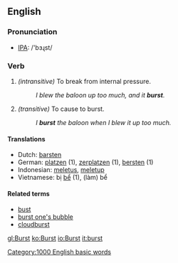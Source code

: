 ==English==

===Pronunciation===
*[[w:IPA|IPA]]: /'bɜɻst/

===Verb===
{{irregverb|'''to burst'''|'''[[bursts]]'''|'''burst'''|'''burst'''|'''[[bursting]]'''}}
#''(intransitive)'' To break from internal pressure.
#: ''I blew the baloon up too much, and it '''burst'''.''
#''(transitive)'' To cause to burst.
#: ''I '''burst''' the baloon when I blew it up too much.''

====Translations====
*Dutch: [[barsten]]
*German: [[platzen]] (1), [[zerplatzen]] (1), [[bersten]] (1)
*Indonesian: [[letus|meletus]], [[letup|meletup]]
*Vietnamese: bị [[bể]] (1), (làm) bể

====Related terms====
*[[bust]]
*[[burst one's bubble]]
*[[cloudburst]]

[[Category:1000 English basic words]]

[[gl:Burst]]
[[ko:Burst]]
[[io:Burst]]
[[it:burst]]